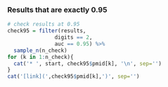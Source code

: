 
### Results that are exactly 0.95

```r
# check results at 0.95
check95 = filter(results, 
               digits == 2,
               auc == 0.95) %>%
  sample_n(n_check)
for (k in 1:n_check){
  cat('* ', start, check95$pmid[k], '\n', sep='')
}  
cat('[link](',check95$pmid[k],')', sep='')
```
